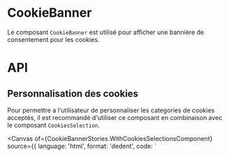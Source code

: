 
<Meta of={CookieBannerStories} />

# CookieBanner

Le composant `CookieBanner` est utilisé pour afficher une bannière de consentement pour les cookies.

<Canvas of={CookieBannerStories.Default} />

# API

<Controls of={CookieBannerStories.Default} />

## Personnalisation des cookies

Pour permettre a l'utilisateur de personnaliser les categories de cookies acceptés, il est recommandé d'utiliser ce composant en combinaison avec le composant `CookiesSelection`.

<Canvas
	of={CookieBannerStories.WithCookiesSelectionsComponent}
	source={{
		language: 'html',
		format: 'dedent',
		code: `
		<script lang="ts" setup>

			const openBanner = ref(true)
			const openDialog = ref(false)

			const items = {
				essentials: [
					{
						name: 'session',
						description: 'Sauvegarde la session pour rester connecté.',
						conservation: '20 heures',
					},
					{
						name: 'cookie_policy',
						description: 'Sauvegarde les préférences de cookies.',
						conservation: '1 an',
					},
				],
				functional: [
					{
						name: 'contrast',
						description: 'Sauvegarde la personnalisation de l’affichage.',
						conservation: '1 an',
					},
				],
				analytics: [
					{
						name: 'user_id',
						description: 'Sauvegarde l’identifiant unique de visiteur.',
						conservation: '6 mois',
					},
				],
			}

			function onSubmit(e) {
				console.log('Les cookies suivants ont été sélectionnés :', e)
				openDialog.value = false
				openBanner.value = false
				alert('Vos préférences ont été enregistrées.')

				// Charger les cookies non essentiels
			}
		</script>

		<template>
			<DialogBox
				hideActions
				v-model="openDialog"
			>
				<div style="overflow: auto">
					<CookiesSelection
						:items="items"
						@submit="onSubmit"
					/>
				</div>
			</DialogBox>


			<CookieBanner
				v-model="openBanner"
				@customize="openDialog = true"
			/>
		</template>
		`
	}}
/>
